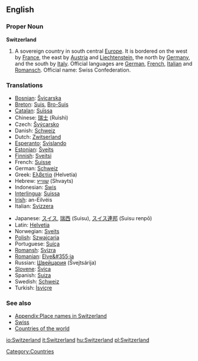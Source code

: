 ==English==

===Proper Noun===
'''Switzerland'''
{{wikipedia}}
# A sovereign country in south central [[Europe]]. It is bordered on the west by [[France]], the east by [[Austria]] and [[Liechtenstein]], the north by [[Germany]], and the south by [[Italy]]. Official languages are [[German]], [[French]], [[Italian]] and [[Ladin|Romansch]]. Official name: Swiss Confederation.

===Translations===
{{top}}
*[[Bosnian]]: [[Švicarska]] {{f}}
*[[Breton]]: [[Suis]], [[Bro-Suis]]
*[[Catalan]]: [[Suïssa]] {{f}}
*Chinese: [[瑞士]] (Ruìshì)
*Czech: [[Švýcarsko]] 
*Danish: [[Schweiz]]
*Dutch: [[Zwitserland]]
*[[Esperanto]]: [[Svislando]]
*[[Estonian]]: [[Šveits]]
*[[Finnish]]: [[Sveitsi]]
*French: [[Suisse]]
*German: [[Schweiz]] {{f}}
*Greek: [[Ελβετία]] (Helvetía) {{f}}
*Hebrew: [[שווייץ]] (Shvayts)
*Indonesian: [[Swis]]
*[[Interlingua]]: [[Suissa]]
*[[Irish]]: an-Eilvéis {{f}}
*Italian: [[Svizzera]] {{f}}
{{mid}}
*Japanese: [[スイス]], [[瑞西]] (Suisu), [[スイス連邦]] (Suisu renpō)
*Latin: [[Helvetia]] {{f}}
*Norwegian: [[Sveits]]
*[[Polish]]: [[Szwajcaria]] {{f}}
*Portuguese: [[Suíça]] {{f}}
*[[Romansh]]: [[Svizra]] {{f}}
*[[Romanian]]: [[Elve&#355;ia]] {{f}}
*Russian: [[Швейцария]] (Švejtsárija) {{f}}
*[[Slovene]]: [[Švica]] {{f}}
*Spanish: [[Suiza]] {{f}}
*Swedish: [[Schweiz]]
*Turkish: [[İsviçre]]
{{bottom}}

===See also===
*[[Appendix:Place names in Switzerland]]
*[[Swiss]]
*[[Countries of the world]]

[[Category:Countries]]

[[io:Switzerland]]
[[it:Switzerland]]
[[hu:Switzerland]]
[[pl:Switzerland]]